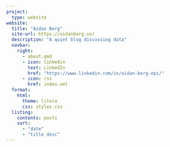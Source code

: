 ```yaml
---
project:
  type: website
website:
  title: "Aidan Berg"
  site-url: https://aidanberg.us/
  description: "A quiet blog discussing data"
  navbar:
    right:
      - about.qmd
      - icon: linkedin
        text: LinkedIn
        href: "https://www.linkedin.com/in/aidan-berg-epi/"
      - icon: rss
        href: index.xml
  format:
    html:
      theme: litera
      css: styles.css
  listing:
    contents: posts
    sort: 
      - "date"
      - "title desc"
---
```

